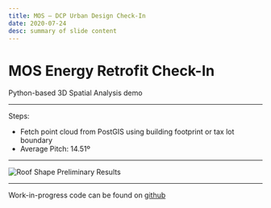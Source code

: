 ```yaml
---
title: MOS – DCP Urban Design Check-In
date: 2020-07-24
desc: summary of slide content
---
```


# MOS Energy Retrofit Check-In

Python-based 3D Spatial Analysis demo

<!--  -->

---

Steps:

- Fetch point cloud from PostGIS using building footprint or tax lot boundary
- Average Pitch: 14.51º

---

<!--IMAGEONLY-->

![Roof Shape Preliminary Results](../assets/2020-07-24_bk-roof-shape-analysis.png)

<!--  -->

---

Work-in-progress code can be found on [github](https://github.com/NYCPlanning/ud-analysis/blob/master/notebooks/2020-07-16_lidar-examples.ipynb)